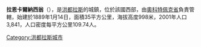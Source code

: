 '''拉恩卡爾納西翁'''（{{lang-es|La Encarnación}}），是[[洪都拉斯|洪都拉斯]]的城鎮，位於該國西部，由[[奧科特佩克省|奧科特佩克省]]負責管轄，始建於1889年1月14日，面積35平方公里，海拔高度998米，2001年人口3,841，人口密度每平方公里109.74人。

{{coord|14|40|N|89|05|W|region:HN_type:adm2nd_source:GNS-enwiki|display=title}}

{{Honduras-geo-stub}}
[[Category:洪都拉斯城市|Category:洪都拉斯城市]]